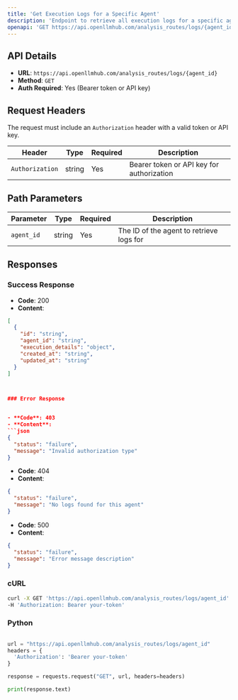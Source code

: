 ```yaml
---
title: 'Get Execution Logs for a Specific Agent'
description: 'Endpoint to retrieve all execution logs for a specific agent'
openapi: 'GET https://api.openllmhub.com/analysis_routes/logs/{agent_id}'
---
```


## API Details

- **URL**: `https://api.openllmhub.com/analysis_routes/logs/{agent_id}`
- **Method**: `GET`
- **Auth Required**: Yes (Bearer token or API key)

## Request Headers

The request must include an `Authorization` header with a valid token or API key.

| Header           | Type   | Required | Description                            |
|------------------|--------|----------|----------------------------------------|
| `Authorization`  | string | Yes      | Bearer token or API key for authorization |

## Path Parameters

| Parameter  | Type   | Required | Description            |
|------------|--------|----------|------------------------|
| `agent_id` | string | Yes      | The ID of the agent to retrieve logs for |

## Responses

### Success Response

- **Code**: 200
- **Content**:
```json
[
  {
    "id": "string",
    "agent_id": "string",
    "execution_details": "object",
    "created_at": "string",
    "updated_at": "string"
  }
]



### Error Response


- **Code**: 403
- **Content**: 
```json
{
  "status": "failure",
  "message": "Invalid authorization type"
}

```
- **Code**: 404
- **Content**:
```json
{
  "status": "failure",
  "message": "No logs found for this agent"
}

```

- **Code**: 500
- **Content**:
```json
{
  "status": "failure",
  "message": "Error message description"
}


```

### cURL

```bash
curl -X GET 'https://api.openllmhub.com/analysis_routes/logs/agent_id' \
-H 'Authorization: Bearer your-token'

```

### Python 

```python

url = "https://api.openllmhub.com/analysis_routes/logs/agent_id"
headers = {
  'Authorization': 'Bearer your-token'
}

response = requests.request("GET", url, headers=headers)

print(response.text)



```